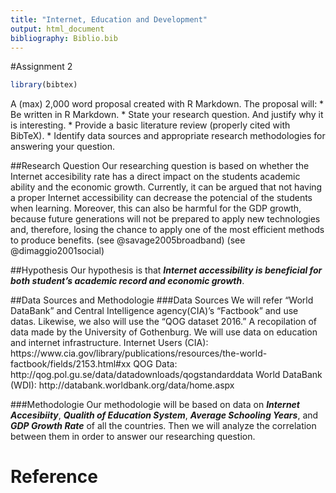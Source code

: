 ```yaml
---
title: "Internet, Education and Development"
output: html_document
bibliography: Biblio.bib
---
```


#Assignment 2
```r
library(bibtex)
```

A (max) 2,000 word proposal created with R Markdown.
The proposal will:
* Be written in R Markdown.
* State your research question. And justify why it is interesting.
* Provide a basic literature review (properly cited with BibTeX).
* Identify data sources and appropriate research methodologies for answering your question.

##Research Question
Our researching question is based on whether the Internet accesibility rate has a direct impact on the students academic ability and the economic growth. Currently, it can be argued that not having a proper Internet accessibility can decrease the potencial of the students when learning. Moreover, this can also be harmful for the GDP growth, because future generations will not be prepared to apply new technologies and, therefore, losing the chance to apply one of the most efficient methods to produce benefits. (see @savage2005broadband) (see @dimaggio2001social)

##Hypothesis
Our hypothesis is that ***Internet accessibility is beneficial for both student's academic record and economic growth***.

##Data Sources and Methodologie
###Data Sources
We will refer "World DataBank" and Central Intelligence agency(CIA)'s "Factbook" and  use datas. Likewise, we also will use the "QOG dataset 2016." A recopilation of data made by the University of Gothenburg. We will use data on education and internet infrastructure.
Internet Users (CIA): https://www.cia.gov/library/publications/resources/the-world-factbook/fields/2153.html#xx
QOG Data: http://qog.pol.gu.se/data/datadownloads/qogstandarddata
World DataBank (WDI): http://databank.worldbank.org/data/home.aspx

###Methodologie
Our methodologie will be based on data on ***Internet Accesibiity***, ***Qualith of Education System***, ***Average Schooling Years***, and ***GDP Growth Rate*** of all the countries. Then we will analyze the correlation between them in order to answer our researching question.


# Reference